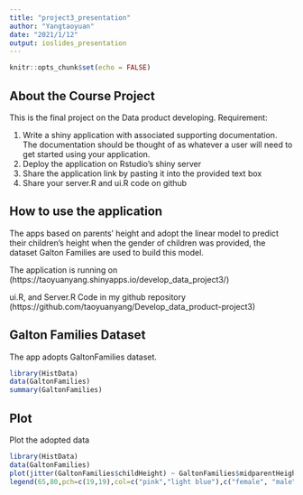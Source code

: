 ```yaml
---
title: "project3_presentation"
author: "Yangtaoyuan"
date: "2021/1/12"
output: ioslides_presentation
---
```


```r
knitr::opts_chunk$set(echo = FALSE)
```

## About the Course Project

This is the final project on the Data product developing.
Requirement:

1. Write a shiny application with associated supporting documentation. The documentation should be thought of as whatever a user will need to get started using your application.
2. Deploy the application on Rstudio's shiny server
3. Share the application link by pasting it into the provided text box
4. Share your server.R and ui.R code on github

## How to use the application
The apps based on parents' height and adopt the linear model to predict their children's height when the gender of children was provided, the dataset Galton Families are used to build this model.

The application is running on
(https://taoyuanyang.shinyapps.io/develop_data_project3/)

ui.R, and Server.R Code in my github repository (https://github.com/taoyuanyang/Develop_data_product-project3)

## Galton Families Dataset

The app adopts GaltonFamilies dataset. 

```r
library(HistData)
data(GaltonFamilies)
summary(GaltonFamilies)
```

## Plot
Plot the adopted data
```r
library(HistData)
data(GaltonFamilies)
plot(jitter(GaltonFamilies$childHeight) ~ GaltonFamilies$midparentHeight,xlab="Average Height of the Parents (in inches)",ylab="Height of the Child (in inches)",main="Scatterplot of Galton Family Data",pch=19,frame.plot=FALSE,col=ifelse(GaltonFamilies$gender=="female", "pink", "light blue"))
legend(65,80,pch=c(19,19),col=c("pink","light blue"),c("female", "male"),bty="o",cex=.8)
```


